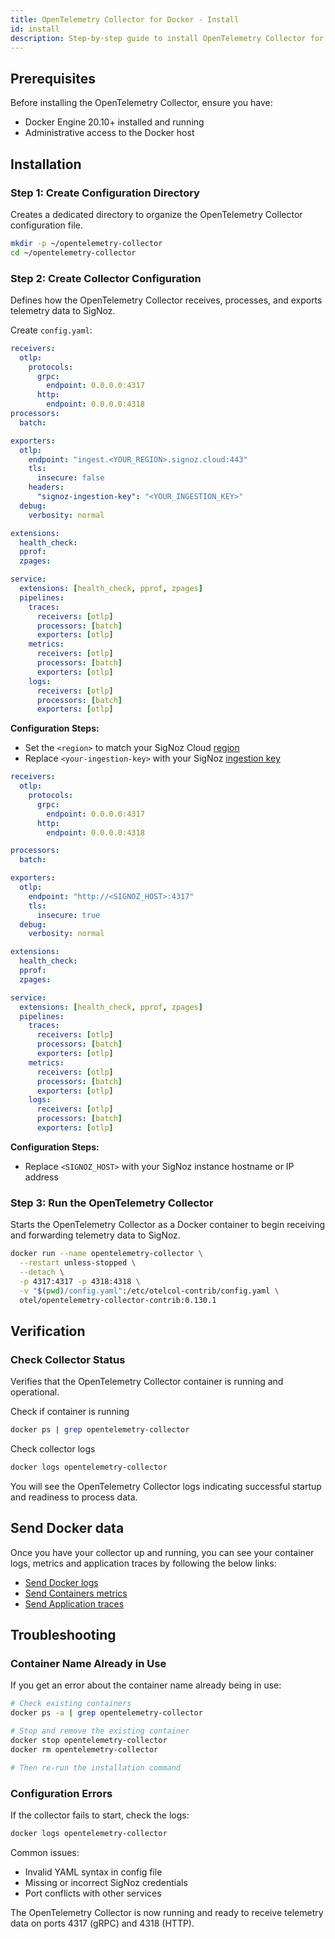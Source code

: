 ```yaml
---
title: OpenTelemetry Collector for Docker - Install
id: install
description: Step-by-step guide to install OpenTelemetry Collector for Docker environments
---
```


## Prerequisites

Before installing the OpenTelemetry Collector, ensure you have:

- Docker Engine 20.10+ installed and running
- Administrative access to the Docker host

## Installation

### Step 1: Create Configuration Directory

Creates a dedicated directory to organize the OpenTelemetry Collector configuration file.

```bash
mkdir -p ~/opentelemetry-collector
cd ~/opentelemetry-collector
```

### Step 2: Create Collector Configuration

Defines how the OpenTelemetry Collector receives, processes, and exports telemetry data to SigNoz.

Create `config.yaml`:

<Tabs>
<TabItem value="cloud" label="SigNoz Cloud" default>

```yaml:config.yaml
receivers:
  otlp:
    protocols:
      grpc:
        endpoint: 0.0.0.0:4317
      http:
        endpoint: 0.0.0.0:4318
processors:
  batch:

exporters:
  otlp:
    endpoint: "ingest.<YOUR_REGION>.signoz.cloud:443"
    tls:
      insecure: false
    headers:
      "signoz-ingestion-key": "<YOUR_INGESTION_KEY>"
  debug:
    verbosity: normal

extensions:
  health_check:
  pprof:
  zpages:

service:
  extensions: [health_check, pprof, zpages]
  pipelines:
    traces:
      receivers: [otlp]
      processors: [batch]
      exporters: [otlp]
    metrics:
      receivers: [otlp]
      processors: [batch]
      exporters: [otlp]
    logs:
      receivers: [otlp]
      processors: [batch]
      exporters: [otlp]
```

**Configuration Steps:**
- Set the `<region>` to match your SigNoz Cloud [region](https://signoz.io/docs/ingestion/signoz-cloud/overview/#endpoint)
- Replace `<your-ingestion-key>` with your SigNoz [ingestion key](https://signoz.io/docs/ingestion/signoz-cloud/keys/)

</TabItem>
<TabItem value="self-hosted" label="Self-Hosted SigNoz">

```yaml:config.yaml
receivers:
  otlp:
    protocols:
      grpc:
        endpoint: 0.0.0.0:4317
      http:
        endpoint: 0.0.0.0:4318

processors:
  batch:

exporters:
  otlp:
    endpoint: "http://<SIGNOZ_HOST>:4317"
    tls:
      insecure: true
  debug:
    verbosity: normal

extensions:
  health_check:
  pprof:
  zpages:

service:
  extensions: [health_check, pprof, zpages]
  pipelines:
    traces:
      receivers: [otlp]
      processors: [batch]
      exporters: [otlp]
    metrics:
      receivers: [otlp]
      processors: [batch]
      exporters: [otlp]
    logs:
      receivers: [otlp]
      processors: [batch]
      exporters: [otlp]
```

**Configuration Steps:**
- Replace `<SIGNOZ_HOST>` with your SigNoz instance hostname or IP address

</TabItem>
</Tabs>

### Step 3: Run the OpenTelemetry Collector

Starts the OpenTelemetry Collector as a Docker container to begin receiving and forwarding telemetry data to SigNoz.

```bash
docker run --name opentelemetry-collector \
  --restart unless-stopped \
  --detach \
  -p 4317:4317 -p 4318:4318 \
  -v "$(pwd)/config.yaml":/etc/otelcol-contrib/config.yaml \
  otel/opentelemetry-collector-contrib:0.130.1
```

## Verification

### Check Collector Status

Verifies that the OpenTelemetry Collector container is running and operational.

Check if container is running
```bash
docker ps | grep opentelemetry-collector
```

Check collector logs
```bash
docker logs opentelemetry-collector
```

You will see the OpenTelemetry Collector logs indicating successful startup and readiness to process data.

## Send Docker data

Once you have your collector up and running, you can see your container logs, metrics and application traces by following the below links:
- [Send Docker logs](https://signoz.io/docs/userguide/collect_docker_logs/)
- [Send Containers metrics](https://signoz.io/docs/metrics-management/docker-container-metrics/)
- [Send Application traces](https://signoz.io/docs/instrumentation/)

## Troubleshooting

### Container Name Already in Use

If you get an error about the container name already being in use:

```bash
# Check existing containers
docker ps -a | grep opentelemetry-collector

# Stop and remove the existing container
docker stop opentelemetry-collector
docker rm opentelemetry-collector

# Then re-run the installation command
```

### Configuration Errors

If the collector fails to start, check the logs:

```bash
docker logs opentelemetry-collector
```

Common issues:
- Invalid YAML syntax in config file
- Missing or incorrect SigNoz credentials
- Port conflicts with other services

The OpenTelemetry Collector is now running and ready to receive telemetry data on ports 4317 (gRPC) and 4318 (HTTP).
